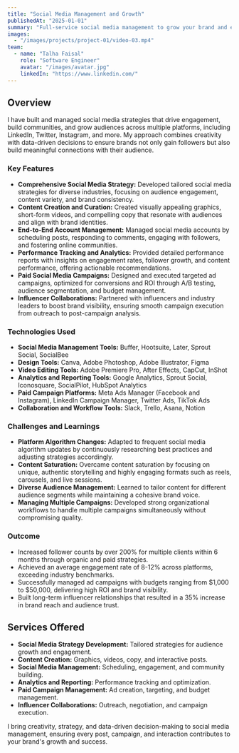 ```yaml
---
title: "Social Media Management and Growth"
publishedAt: "2025-01-01"
summary: "Full-service social media management to grow your brand and engage your audience."
images:
  - "/images/projects/project-01/video-03.mp4"
team:
  - name: "Talha Faisal"
    role: "Software Engineer"
    avatar: "/images/avatar.jpg"
    linkedIn: "https://www.linkedin.com/"
---
```


## Overview
I have built and managed social media strategies that drive engagement, build communities, and grow audiences across multiple platforms, including LinkedIn, Twitter, Instagram, and more. My approach combines creativity with data-driven decisions to ensure brands not only gain followers but also build meaningful connections with their audience.



### Key Features
- **Comprehensive Social Media Strategy:** Developed tailored social media strategies for diverse industries, focusing on audience engagement, content variety, and brand consistency.
- **Content Creation and Curation:** Created visually appealing graphics, short-form videos, and compelling copy that resonate with audiences and align with brand identities.
- **End-to-End Account Management:** Managed social media accounts by scheduling posts, responding to comments, engaging with followers, and fostering online communities.
- **Performance Tracking and Analytics:** Provided detailed performance reports with insights on engagement rates, follower growth, and content performance, offering actionable recommendations.
- **Paid Social Media Campaigns:** Designed and executed targeted ad campaigns, optimized for conversions and ROI through A/B testing, audience segmentation, and budget management.
- **Influencer Collaborations:** Partnered with influencers and industry leaders to boost brand visibility, ensuring smooth campaign execution from outreach to post-campaign analysis.



### Technologies Used
- **Social Media Management Tools:** Buffer, Hootsuite, Later, Sprout Social, SocialBee
- **Design Tools:** Canva, Adobe Photoshop, Adobe Illustrator, Figma
- **Video Editing Tools:** Adobe Premiere Pro, After Effects, CapCut, InShot
- **Analytics and Reporting Tools:** Google Analytics, Sprout Social, Iconosquare, SocialPilot, HubSpot Analytics
- **Paid Campaign Platforms:** Meta Ads Manager (Facebook and Instagram), LinkedIn Campaign Manager, Twitter Ads, TikTok Ads
- **Collaboration and Workflow Tools:** Slack, Trello, Asana, Notion



### Challenges and Learnings
- **Platform Algorithm Changes:** Adapted to frequent social media algorithm updates by continuously researching best practices and adjusting strategies accordingly.
- **Content Saturation:** Overcame content saturation by focusing on unique, authentic storytelling and highly engaging formats such as reels, carousels, and live sessions.
- **Diverse Audience Management:** Learned to tailor content for different audience segments while maintaining a cohesive brand voice.
- **Managing Multiple Campaigns:** Developed strong organizational workflows to handle multiple campaigns simultaneously without compromising quality.



### Outcome
- Increased follower counts by over 200% for multiple clients within 6 months through organic and paid strategies.
- Achieved an average engagement rate of 8-12% across platforms, exceeding industry benchmarks.
- Successfully managed ad campaigns with budgets ranging from $1,000 to $50,000, delivering high ROI and brand visibility.
- Built long-term influencer relationships that resulted in a 35% increase in brand reach and audience trust.



## Services Offered
- **Social Media Strategy Development:** Tailored strategies for audience growth and engagement.
- **Content Creation:** Graphics, videos, copy, and interactive posts.
- **Social Media Management:** Scheduling, engagement, and community building.
- **Analytics and Reporting:** Performance tracking and optimization.
- **Paid Campaign Management:** Ad creation, targeting, and budget management.
- **Influencer Collaborations:** Outreach, negotiation, and campaign execution.



I bring creativity, strategy, and data-driven decision-making to social media management, ensuring every post, campaign, and interaction contributes to your brand's growth and success.


